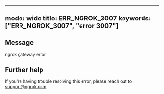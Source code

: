 
---
mode: wide
title: ERR_NGROK_3007
keywords: ["ERR_NGROK_3007", "error 3007"]
---

## Message
ngrok gateway error




## Further help
If you're having trouble resolving this error, please reach out to [support@ngrok.com](mailto:support@ngrok.com?subject=Help%20with%20ERR_NGROK_3007)

